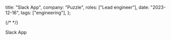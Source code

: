 
  title: "Slack App",
  company: "Puzzle",
  roles: ["Lead engineer"],
  date: "2023-12-16",
  tags: ["engineering"],
};

{/* <OnboardingThumbnail active className="not-prose" /> */}

<ThumbnailContainer>
  <PuzzleSlackAppThumbnail active fullscreen />
</ThumbnailContainer>

Slack App
